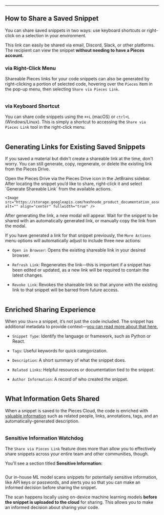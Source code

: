***

## How to Share a Saved Snippet

You can share saved snippets in two ways: use keyboard shortcuts or right-click on a selection in your environment.

This link can easily be shared via email, Discord, Slack, or other platforms. The recipient can view the snippet **without needing to have a Pieces account.**

### via Right-Click Menu

Shareable Pieces links for your code snippets can also be generated by right-clicking a portion of selected code, hovering over the `Pieces` item in the pop-up menu, then selecting `Share via Pieces Link`.

<Image src="https://storage.googleapis.com/hashnode_product_documentation_assets/jetbrains_plugin_assets/jetbrains_plugin_assets/using_snippets/sharing/share_via_pieces_link.png" alt="" align="center" fullwidth="true" />

### via Keyboard Shortcut

You can share code snippets using the `⌘+L` (macOS) or `ctrl+L` (Windows/Linux). This is simply a shortcut to accessing the `Share via Pieces Link` tool in the right-click menu.

<Image src="https://cdn.hashnode.com/res/hashnode/image/upload/v1731514636367/cbe143a0-d518-4073-9d24-5047a88daf45.png" alt="" align="center" fullwidth="true" />

## Generating Links for Existing Saved Snippets

If you saved a material but didn't create a shareable link at the time, don't worry. You can still generate, copy, regenerate, or delete the existing link from the Pieces Drive.

<Steps>
  <Step title="Open the Pieces Drive">
    Open the Pieces Drive via the Pieces Drive icon in the JetBrains sidebar.
  </Step>

  <Step title="Share the Snippet">
    After locating the snippet you’d like to share, right-click it and select `Generate Shareable Link` from the available actions.

    <Image src="https://storage.googleapis.com/hashnode_product_documentation_assets/jetbrains_plugin_assets/jetbrains_plugin_assets/using_snippets/sharing/generate_shareable_link_drive.png" alt="" align="center" fullwidth="true" />
  </Step>

  <Step title="Wait for the Link and Copy">
    After generating the link, a new modal will appear. Wait for the snippet to be shared with an automatically generated link, or manually copy the link from the modal.
  </Step>
</Steps>

If you have generated a link for that snippet previously, the `More Actions` menu options will automatically adjust to include three new actions:

* `Open in Browser`: Opens the existing shareable link in your desired browser.

* `Refresh Link`: Regenerates the link—this is important if a snippet has been edited or updated, as a new link will be required to contain the latest changes.

* `Revoke Link`: Revokes the shareable link so that anyone with the existing link to that snippet will be barred from future access.

<Image src="https://storage.googleapis.com/hashnode_product_documentation_assets/jetbrains_plugin_assets/jetbrains_plugin_assets/using_snippets/sharing/share_link_options.png" alt="" align="center" fullwidth="true" />

## Enriched Sharing Experience

When you `Share` a snippet, it’s not just the code included. The snippet has additional metadata to provide context—<a target="_blank" href="#what-information-gets-shared">you can read more about that here.</a>

* `Snippet Type`: Identify the language or framework, such as Python or React.

* `Tags`: Useful keywords for quick categorization.

* `Description`: A short summary of what the snippet does.

* `Related Links`: Helpful resources or documentation tied to the snippet.

* `Author Information`: A record of who created the snippet.

<Image src="https://cdn.hashnode.com/res/hashnode/image/upload/v1731514684555/707b0769-5b68-448c-811b-a44d2414a10d.png?auto=compress,format&format=webp" alt="" align="center" fullwidth="true" />

## What Information Gets Shared

When a snippet is saved to the Pieces Cloud, the code is enriched with [valuable information](https://docs.pieces.app/products/extensions-plugins/jetbrains/drive/save-snippets#whats-stored-when-you-save-a-snippet) such as related people, links, annotations, tags, and an automatically-generated description.

<Image src="https://cdn.hashnode.com/res/hashnode/image/upload/v1731623145740/ec60e89f-ac2f-4396-b6a8-ad94f57d9745.png?auto=compress,format&format=webp&q=75" alt="" align="center" fullwidth="false" />

### Sensitive Information Watchdog

The `Share via Pieces Link` feature does more than allow you to effectively share snippets across your entire team and other communities, though.

You'll see a section titled **Sensitive Information:**

<Image src="https://cdn.hashnode.com/res/hashnode/image/upload/v1731514684555/707b0769-5b68-448c-811b-a44d2414a10d.png" alt="" align="center" fullwidth="true" />

Our in-house ML model scans snippets for potentially sensitive information, like API keys or passwords, and alerts you so that you can make an informed decision before sharing the snippet.  

The scan happens locally using on-device machine learning models **before the snippet is uploaded to the cloud** for sharing. This allows you to make an informed decision about sharing your code.
